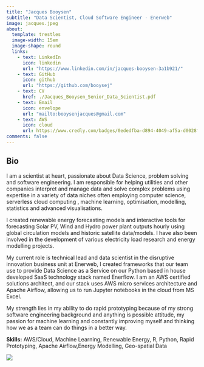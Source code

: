 ```yaml
---
title: "Jacques Booysen"
subtitle: "Data Scientist, Cloud Software Engineer - Enerweb"
image: jacques.jpeg
about:
  template: trestles
  image-width: 15em
  image-shape: round
  links:
    - text: LinkedIn
      icon: linkedin
      url: "https://www.linkedin.com/in/jacques-booysen-3a1b921/"
    - text: GitHub
      icon: github
      url: "https://github.com/booysej"
    - text: CV
      href: ./Jacques_Booysen_Senior_Data_Scientist.pdf
    - text: Email
      icon: envelope
      url: "mailto:booysenjacques@gmail.com"
    - text: AWS
      icon: cloud
      url: https://www.credly.com/badges/0ededfba-d894-4049-af5a-d0028f516a23/linked_in?t=rhbncw
comments: false
---
```


<!-- ::: {.column-page} -->

## Bio

I am a scientist at heart, passionate about Data Science, problem solving and software engineering. I am responsible for helping utilities and other companies interpret and manage data and solve complex problems using expertise in a variety of data niches often employing computer science, serverless cloud computing , machine learning, optimisation, modelling, statistics and advanced visualisations.

I created renewable energy forecasting models and interactive tools for forecasting Solar PV, Wind and Hydro power plant outputs hourly using global circulation models and historic satellite data/models. I have also been involved in the development of various electricity load research and energy modelling projects.

My current role is technical lead and data scientist in the disruptive innovation business unit at Enerweb, I created frameworks that our team use to provide Data Science as a Service on our Python based in house developed SaaS technology stack named Enerflow. I am an AWS certified solutions architect, and our stack uses AWS micro services architecture and Apache Airflow, allowing us to run Jupyter notebooks in the cloud from MS Excel.

My strength lies in my ability to do rapid prototyping because of my strong software engineering background and anything is possible attitude, my passion for machine learning and constantly improving myself and thinking how we as a team can do things in a better way.

**Skills:** AWS/Cloud, Machine Learning, Renewable Energy, R, Python, Rapid Prototyping, Apache Airflow,Energy Modelling, Geo-spatial Data

![](images/paste-C93C196E.png)

<!-- I've worked to apply data science techniques to challenges, serving team lead in  -->

<!-- On this site I keep a list of [my publications](papers), [presentations](talks),  -->

<!-- and [my CV](cv.pdf), as well as a [technical blog](blog.html). -->

<!-- <p></p> -->

<!-- ## Education -->

<!-- **State University of New York College of Environmental Science and Forestry**   -->

<!-- Syracuse, NY -->

<!-- Ph.D. in Environmental Science | August 2020 - Present (Expected 2024)   -->

<!-- B.S. in Forest Ecosystem Science | August 2015 - December 2018 -->

<!-- <p></p> -->

<!-- ## Selected Projects -->

<!-- #### Publications -->

<!-- **unifir: A Unifying API for Interacting with Unity from R.** Mahoney, MJ, Beier, CM, and Ackerman, AC. 2022. Journal of Open Source Software 7(73): 4388. [https://doi.org/10.21105/joss.04388](https://doi.org/10.21105/joss.04388) -->

<!-- **terrainr: An R package for creating immersive virtual environments.** Mahoney, MJ, Beier, CM, and Ackerman, AC. 2022. Journal of Open Source Software, 7(69): 4060. [https://doi.org/10.21105/joss.04060](https://doi.org/10.21105/joss.04060) -->

<!-- **Stem size selectivity is stronger than species preferences for beaver, a central place forager.**  Mahoney, M. J. and Stella, J. C. 2020. Forest Ecology and Management, 475, 118331. [https://doi.org/10.1016/j.foreco.2020.118331](https://doi.org/10.1016/j.foreco.2020.118331). -->

<!-- #### R Packages -->

<!-- **[unifir](https://github.com/mikemahoney218/unifir)** | A Unifying API for Working with Unity in R | 2022   -->

<!-- **[terrainr](https://github.com/ropensci/terrainr)** | Retrieve Data from the USGS National Map and Transform it for 3D Landscape Visualizations | 2021   -->

<!-- **[heddlr](https://github.com/mikemahoney218/heddlr)** | Functional Programming Concepts for R Markdown Documents | 2020 -->

<!-- ::: -->

<!-- <link rel="me" href="https://fosstodon.org/@MikeMahoney218"> -->
